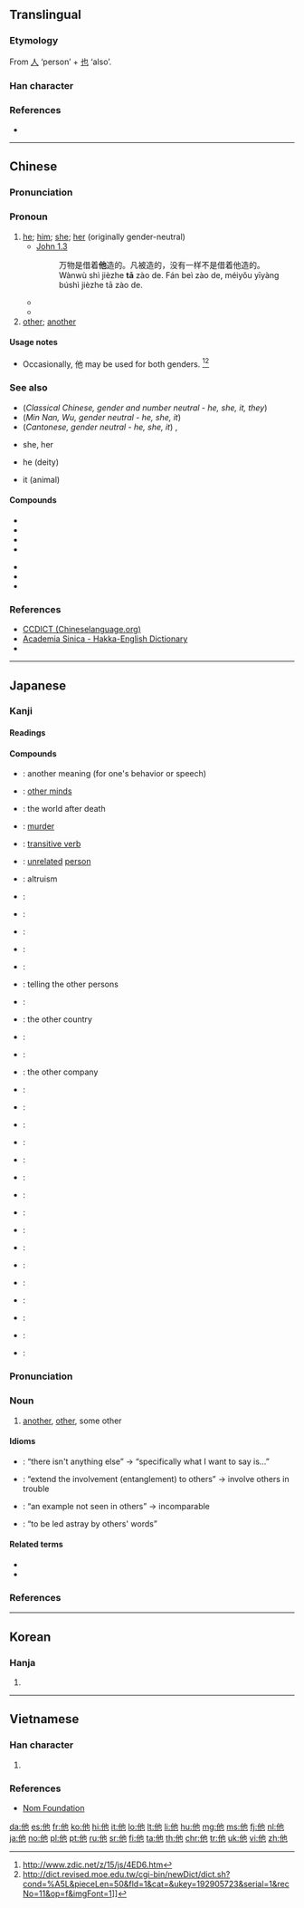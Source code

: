 {{also|她|祂|牠}}
==Translingual==
{{stroke order|stroke=5}}
{{stroke order|type=animate}}

===Etymology===
From [[人]] ‘person’ + [[也]] ‘also’.

===Han character===
{{Han char|rn=9|rad=人|as=03|sn=5|four=24212|canj=OPD|ids=⿰亻也}}

===References===
* {{Han ref|kx=0092.090|dkj=00370|dj=0195.120|hdz=10115.060|uh=4ED6|ud=20182|bh=A54C|bd=42316}}

----

==Chinese==
{{zh-forms}}

===Pronunciation===
{{zh-pron
|m=tā
|ma=zh-tā.ogg
|c=taa1
|h=pfs=thâ
|mn=tha/thaⁿ
|w=1ta
|mc=y
|oc=y
|cat=pron
}}

===Pronoun===
{{zh-pronoun}}

# [[he]]; [[him]]; [[she]]; [[her]] (originally gender-neutral)
#* [http://wordproject.org/multi/bi_en_cn_py.htm John 1.3]
#*: 万物是借着'''他'''造的。凡被造的，没有一样不是借着他造的。
#*: Wànwù shì jièzhe '''tā''' zào de. Fán beì zào de, méiyǒu yīyàng búshì jièzhe tā zào de.
#* {{zh-usex|'''他''' 去 了。|'''He''' went away.}}
#* {{zh-usex|我 認識{shi} '''他'''。|I know '''him'''.}}
# [[other]]; [[another]]
#: {{zh-usex|別 無 他 求|have no other request (formal)}}

====Usage notes====
* Occasionally, 他 may be used for both genders. <ref>http://www.zdic.net/z/15/js/4ED6.htm</ref><ref>http://dict.revised.moe.edu.tw/cgi-bin/newDict/dict.sh?cond=%A5L&pieceLen=50&fld=1&cat=&ukey=192905723&serial=1&recNo=11&op=f&imgFont=1]]</ref>

===See also===
{{cmn-personal pronouns}}
* (''Classical Chinese, gender and number neutral - he, she, it, they'') {{zh-l|其}}
* (''Min Nan, Wu, gender neutral - he, she, it'') {{zh-l|伊}}
* (''Cantonese, gender neutral - he, she, it'') {{zh-l|佢}}, {{zh-l|渠}}
* {{zh-l|她}} she, her
* {{zh-l|祂}} he (deity)
* {{zh-l|牠}} it (animal)

====Compounds====
{{top2}}
* {{zh-l|他媽的/他妈的}}
* {{zh-l|他們/他们}}
* {{zh-l|他人}}
* {{zh-l|他日}}
{{mid2}}
* {{zh-l|他殺/他杀}}
* {{zh-l|他鄉/他乡}}
* {{zh-l|吉他}}
{{bottom}}

===References===
<references/>
* [http://www.chineselanguage.org/dictionaries/?mode=view&module=chardict&query=%E4%BB%96 CCDICT (Chineselanguage.org)]
* [http://minhakka.ling.sinica.edu.tw/bkg/hakyin/search.php?DETAIL=1&LIMIT=id=41301&dbname=su_tian_1&graph=2 Academia Sinica - Hakka-English Dictionary]
* {{R:hak:Lau 1997}}

{{zh-cat|Beginning}}

----

==Japanese==

===Kanji===
{{ja-kanji|grade=3|rs=人03}}

====Readings====
{{ja-readings
|goon=[[た]] (ta)
|kanon=[[た]] (ta)
|kun=[[ほか]] (hoka)
}}

====Compounds====
{{der-top|Compounds}}
* {{ja-r|他意|たい}}: another meaning (for one's behavior or speech)
* {{ja-r|他我|たが}}: [[w:other minds|other minds]]
* {{ja-r|他界|たかい}}: the world after death
* {{ja-r|他殺|たさつ}}: [[murder]]
* {{ja-r|他動詞|たどうし}}: [[transitive verb]]
* {{ja-r|他人|たにん}}: [[unrelated]] [[person]]
* {{ja-r|他愛|たあい}}: altruism
* {{ja-r|他家|たけ}}:
* {{ja-r|他覚症|たかくしょう}}:
* {{ja-r|他覚的|たかくてき}}:
* {{ja-r|他郷|たきょう}}:
* {{ja-r|他見|たけん}}:
* {{ja-r|他言|たごん}}: telling the other persons
* {{ja-r|他行|たぎょう}}:
* {{ja-r|他国|たこく}}: the other country
* {{ja-r|他山|たざん}}:
* {{ja-r|他事|たじ}}:
{{der-mid}}
* {{ja-r|他社|たしゃ}}: the other company
* {{ja-r|他者|たしゃ}}:
* {{ja-r|他出|たしゅつ}}:
* {{ja-r|他所|たしょ}}:
* {{ja-r|他称|たしょう}}:
* {{ja-r|他心|たしん}}:
* {{ja-r|他生|たしょう}}:
* {{ja-r|他薦|たせん}}:
* {{ja-r|他念|たねん}}:
* {{ja-r|他派|たは}}:
* {{ja-r|他物|たぶつ}}:
* {{ja-r|他聞|たぶん}}:
* {{ja-r|他方|たほう}}:
* {{ja-r|他面|ためん}}:
* {{ja-r|他律|たりつ}}:
* {{ja-r|他流|たりゅう}}:
* {{ja-r|他力|たりき}}:
{{der-bottom}}

{{ja-kanjitab|ほか|yomi=k}}
{{ja-kanjitab|た|yomi=o}}

===Pronunciation===
{{ja-pron|yomi=k|ほか|acc=0|acc_ref=DJR,NHK}}
{{ja-pron|yomi=o|た|acc=1|acc_ref=DJR,NHK}}

===Noun===
{{ja-noun|ほか}}

{{ja-noun|た}}

# [[another]], [[other]], some other
#: {{ja-usex|この'''他'''にも行き先がありますか。|^この '''ほか''' に も ゆきさき が あります か。|Do you have any '''other''' destinations?}}
#: {{ja-usex|この事業は'''他'''を利するために開始されました。|^この じぎょう は '''た''' を りする ため に かいし されました。|This project was started in order to benefit '''others'''.}}

====Idioms====
{{der-top|Idioms}}
* {{ja-r|他でもない|ほか で も ない}}: “there isn't anything else” → “specifically what I want to say is...” {{qualifier|used to emphasize what one is about to say}}
* {{ja-r|他に累を及ぼす|た に るい を およぼす}}: “extend the involvement (entanglement) to others” → involve others in trouble
* {{ja-r|他に例を見ない|た に れい を みない}}: “an example not seen in others” → incomparable
* {{ja-r|他の言に惑わされる|た の げん に まどわされる}}: “to be led astray by others' words”
{{der-bottom}}

====Related terms====
* {{ja-r|他ならぬ|ほかならぬ}}
* {{ja-r|その他|そのた}}

===References===
<references/>

----

==Korean==

===Hanja===
{{ko-hanja|hangeul=[[타]]|rv=ta|mr=t'a}}

# {{defn|lang=ko|sort=人03}}

----

==Vietnamese==

===Han character===
{{vi-hantu|[[tha]], [[thà]], [[thè]], [[thơ]]|rs=人03}}

# {{defn|lang=vi|sort=人03}}

===References===
* [http://nomfoundation.org/common/nom_details.php?codepoint=4ed6 Nom Foundation]

[[da:他]]
[[es:他]]
[[fr:他]]
[[ko:他]]
[[hi:他]]
[[it:他]]
[[lo:他]]
[[lt:他]]
[[li:他]]
[[hu:他]]
[[mg:他]]
[[ms:他]]
[[fj:他]]
[[nl:他]]
[[ja:他]]
[[no:他]]
[[pl:他]]
[[pt:他]]
[[ru:他]]
[[sr:他]]
[[fi:他]]
[[ta:他]]
[[th:他]]
[[chr:他]]
[[tr:他]]
[[uk:他]]
[[vi:他]]
[[zh:他]]